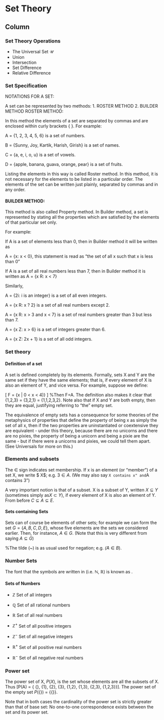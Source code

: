 Set Theory {data-navmenu="Section 2"}
====================================

Column {.tabset}
-------------------------------------------------------------

### Set Theory Operations

*  The Universal Set $\mathcal{U}$
*  Union
*  Intersection
*  Set Difference
*  Relative Difference


### Set Specification



NOTATIONS FOR A SET:

A set can be represented by two methods:
1.	ROSTER METHOD
2.	BUILDER METHOD
ROSTER METHOD:

In this method the elements of a set are separated by commas and are enclosed within curly brackets { }. For example:

A = {1, 2, 3, 4, 5, 6} is a set of numbers.

B = {Sunny, Joy, Kartik, Harish, Girish} is a set of names.

C = {a, e, i, o, u} is a set of vowels.

D = {apple, banana, guava, orange, pear} is a set of fruits.

Listing the elements in this way is called Roster method. In this method, it is not necessary for the elements to be listed in a particular order. The elements of the set can be written just plainly, separated by commas and in any order.


#### BUILDER METHOD:

This method is also called Property method. In Builder method, a set is represented by stating all the properties which are satisfied by the elements of that particular set only.

For example:

If A is a set of elements less than 0, then in Builder method it will be written as

A = {x: x < 0}, this statement is read as "the set of all x such that x is less than 0"

If A is a set of all real numbers less than 7, then in Builder method it is written as A = {x   R: x < 7}

Similarly,

A = {2i: i is an integer} is a set of all even integers.

A = {x   R: x ? 2} is a set of all real numbers except 2.

A = {x   R: x > 3 and x < 7} is a set of real numbers greater than 3 but less than 7.

A = {x   Z: x > 6} is a set of integers greater than 6.

A = {x   Z: 2x + 1} is a set of all odd integers.

### Set theory

#### Definition of a set

A set is defined completely by its elements. Formally, sets X and Y are the same set if they have the same elements; that is, if every element of X is also an element of Y, and vice versa. For example, suppose we define:

\[ F = \{x | \mbox{(x is an integer)} \mbox{ and } 0 < x < 4)\}  \]
%Then F=A. The definition also makes it clear that {1,2,3} = (3,2,1} = {1,1,2,3,2}. Note also that if X and Y are both empty, then they are equal, justifying referring to "the" empty set.

The equivalence of empty sets has a \textbf{\textit{metaphysical}} consequence for some theories of the metaphysics of properties that define the property of being x as simply the set of all x, then if the two properties are uninstantiated or coextensive they are equivalent - under this theory, because there are no unicorns and there are no pixies, the property of being a unicorn and being a pixie are the same - but if there were a unicorns and pixies, we could tell them apart. (See Universals for more on this.)

### Elements and subsets

The $\in$  sign indicates set membership. If x is an element (or "member") of a set X, we write $ \in X$; e.g. $3\in A$. (We may also say ``X contains x" and ``A contains 3")

A very important notion is that of a subset. X is a subset of Y, written $X \subseteq Y$ (sometimes simply as$X \subset Y$), if every element of X is also an element of Y. From before $C\subseteq A \subseteq E$.

#### Sets containing Sets


Sets can of course be elements of other sets; for example we can form the set $G = \{A,B,C,D,E\}$, whose five elements are the sets we considered earlier. Then, for instance, $A\in G$. (Note that this is very different from saying $A\subseteq G$)

%The tilde (~) is as usual used for negation; e.g. $\tilde(A\in B)$.







### Number Sets

The font that the symbols are written in (i.e. $\mathbb{N}$, $\mathbb{R}$) is known as \textit{\textbf{blackboard font}}.
\begin{itemize}
*  $\mathbb{N}$ Natural Numbers ($0,1,2,3$) 
(Not used in the CIS102 Syllabus)
*  $\mathbb{Z}$ Integers ($-3,-2,-1,0,1,2,3, \ldots$)
\begin{itemize}
* [$\ast$] $\mathbb{Z}^{+}$ Positive Integers
* [$\ast$] $\mathbb{Z}^{-}$ Negative Integers
\end{itemize}
*  $\mathbb{Q}$ Rational Numbers
*  $\mathbb{R}$ Real Numbers
\end{itemize}


#### Sets of Numbers

*  $\mathbb{Z}$ Set of all integers
*  $\mathbb{Q}$ Set of all rational numbers
*  $\mathbb{R}$ Set of all real numbers


*  $\mathbb{Z}^{+}$ Set of all positive integers
*  $\mathbb{Z}^{-}$ Set of all negative integers
*  $\mathbb{R}^{+}$ Set of all positive real numbers
*  $\mathbb{R}^{-}$ Set of all negative real numbers

### Power set

The power set of X, $P(X)$, is the set whose elements are all the subsets of X. Thus \[P(A) = \{ \{\}, \{1\}, \{2\}, \{3\}, \{1,2\}, \{1,3\}, \{2,3\}, \{1,2,3\}\}\]. The power set of the empty set $P(\{\})$ = $\{\{\}\}$. 

Note that in both cases the cardinality of the power set is strictly greater than that of base set: No one-to-one correspondence exists between the set and its power set. 
